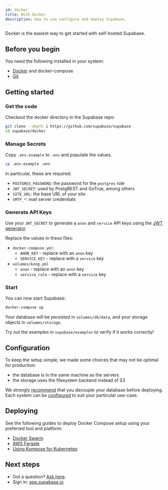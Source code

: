 ```yaml
---
id: docker
title: With Docker
description: How to use configure and deploy Supabase.
---
```


Docker is the easiest way to get started with self-hosted Supabase.

## Before you begin

You need the following installed in your system:

- [Docker](https://docs.docker.com/engine/install/) and docker-compose
- [Git](https://git-scm.com/downloads)

## Getting started

### Get the code

Checkout the docker directory in the Supabase repo:

```sh
git clone --depth 1 https://github.com/supabase/supabase
cd supabase/docker
```

### Manage Secrets

Copy `.env.example` to `.env` and populate the values.

```sh
cp .env.example .env
```

In particular, these are required:

- `POSTGRES_PASSWORD`: the password for the `postgres` role 
- `JWT_SECRET`: used by PostgREST and GoTrue, among others
- `SITE_URL`: the base URL of your site
- `SMTP_*`: mail server credentials

### Generate API Keys

Use your `JWT_SECRET` to generate a `anon` and `service` API keys using the [JWT generator](/docs/guides/hosting/overview#api-keys).

Replace the values in these files:

- `docker-compose.yml`: 
  - `ANON_KEY` - replace with an `anon` key
  - `SERVICE_KEY` - replace with a `service` key
- `volumes/kong.yml`
  - `anon` - replace with an `anon` key
  - `service_role` - replace with a `service` key

### Start 

You can now start Supabase:

```sh
docker-compose up
```

Your database will be persisted in `volumes/db/data`, and your storage objects in `volumes/storage`. 

Try out the examples in `supabase/examples` to verify if it works correctly!


## Configuration

To keep the setup simple, we made some choices that may not be optimal for production:

- the database is in the same machine as the servers
- the storage uses the filesystem backend instead of S3

We strongly [recommend](/docs/guides/hosting/overview#managing-your-database) that you decouple your database
before deploying.
Each system can be [configured](/docs/guides/hosting/overview#configuration) to suit your particular use-case.

## Deploying

See the following guides to deploy Docker Compose setup using your preferred tool and platform:

- [Docker Swarm](https://docs.docker.com/engine/swarm/stack-deploy/)
- [AWS Fargate](https://aws.amazon.com/blogs/containers/deploy-applications-on-amazon-ecs-using-docker-compose/)
- [Using Kompose for Kubernetes](https://kubernetes.io/docs/tasks/configure-pod-container/translate-compose-kubernetes/)


## Next steps

- Got a question? [Ask here](https://github.com/supabase/supabase/discussions).
- Sign in: [app.supabase.io](https://app.supabase.io)
